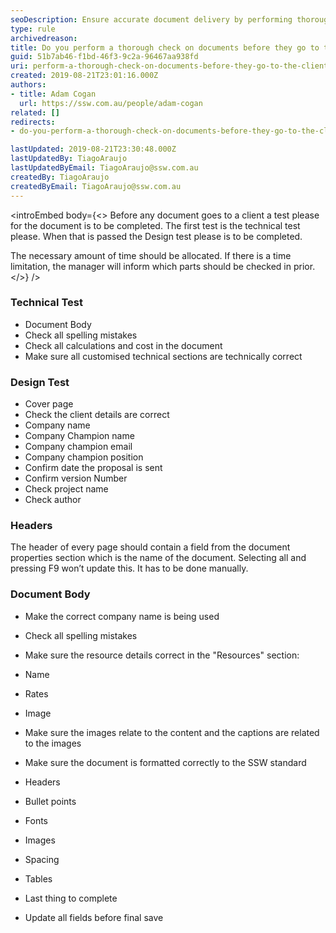 ```yaml
---
seoDescription: Ensure accurate document delivery by performing thorough checks on spelling, calculations, client details, and formatting before sending to clients.
type: rule
archivedreason:
title: Do you perform a thorough check on documents before they go to the client?
guid: 51b7ab46-f1bd-46f3-9c2a-96467aa938fd
uri: perform-a-thorough-check-on-documents-before-they-go-to-the-client
created: 2019-08-21T23:01:16.000Z
authors:
- title: Adam Cogan
  url: https://ssw.com.au/people/adam-cogan
related: []
redirects:
- do-you-perform-a-thorough-check-on-documents-before-they-go-to-the-client

lastUpdated: 2019-08-21T23:30:48.000Z
lastUpdatedBy: TiagoAraujo
lastUpdatedByEmail: TiagoAraujo@ssw.com.au
createdBy: TiagoAraujo
createdByEmail: TiagoAraujo@ssw.com.au
---
```


<introEmbed
  body={<>
Before any document goes to a client a test please for the document is to be completed. The first test is the technical test please. When that is passed the Design test please is to be completed.

The necessary amount of time should be allocated. If there is a time limitation, the manager will inform which parts should be checked in prior.
  </>}
/>
### Technical Test

* Document Body
* Check all spelling mistakes
* Check all calculations and cost in the document
* Make sure all customised technical sections are technically correct

### Design Test

* Cover page
* Check the client details are correct
* Company name
* Company Champion name
* Company champion email
* Company champion position
* Confirm date the proposal is sent
* Confirm version Number
* Check project name
* Check author

### Headers

The header of every page should contain a field from the document properties section which is the name of the document. Selecting all and pressing F9 won’t update this. It has to be done manually.

### Document Body

* Make the correct company name is being used
* Check all spelling mistakes
* Make sure the resource details correct in the "Resources" section:
* Name
* Rates
* Image

* Make sure the images relate to the content and the captions are related to the images
* Make sure the document is formatted correctly to the SSW standard
* Headers
* Bullet points
* Fonts
* Images
* Spacing
* Tables

* Last thing to complete
* Update all fields before final save
